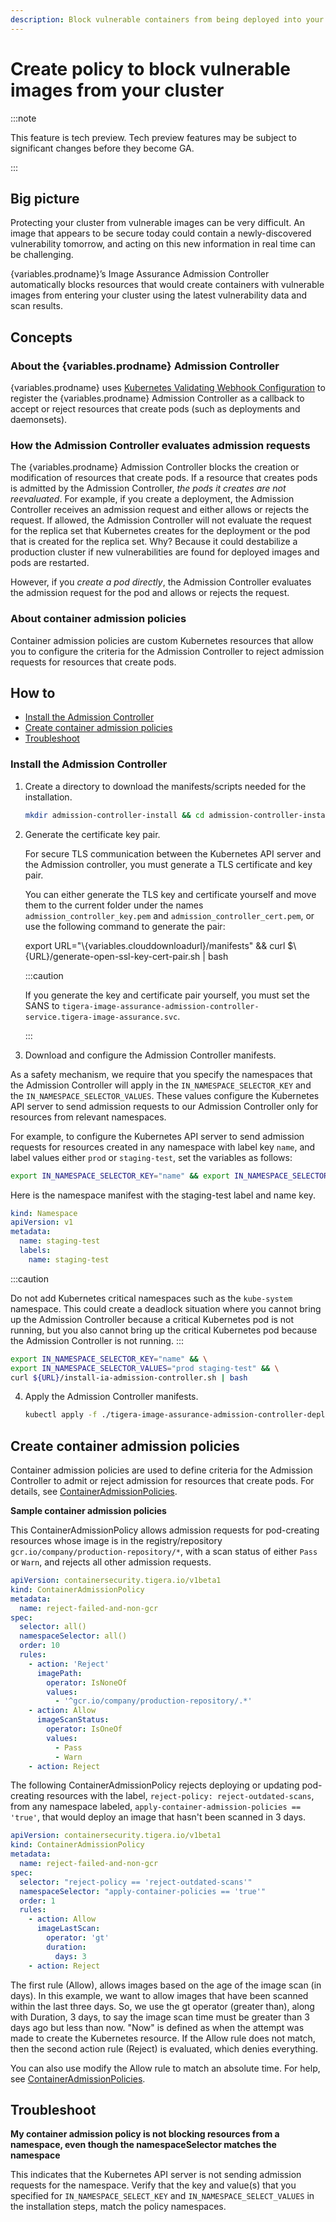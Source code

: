 ```yaml
---
description: Block vulnerable containers from being deployed into your cluster using the Admission Controller.
---
```



# Create policy to block vulnerable images from your cluster

:::note

This feature is tech preview. Tech preview features may be subject to significant changes before they become GA.

:::

## Big picture

Protecting your cluster from vulnerable images can be very difficult. An image that appears to be secure today could
contain a newly-discovered vulnerability tomorrow, and acting on this new information in real time can be challenging.

{variables.prodname}’s Image Assurance Admission Controller automatically blocks resources that would create containers with vulnerable images from entering your cluster using the latest vulnerability data and scan results.

## Concepts

### About the {variables.prodname} Admission Controller

{variables.prodname} uses [Kubernetes Validating Webhook Configuration](https://kubernetes.io/docs/reference/access-authn-authz/extensible-admission-controllers/) to register the {variables.prodname} Admission Controller as a callback to accept or reject resources that create pods (such as deployments and daemonsets).

### How the Admission Controller evaluates admission requests

The {variables.prodname} Admission Controller blocks the creation or modification of resources that create pods. If a resource that creates pods is admitted by the Admission Controller, _the pods it creates are not reevaluated_. For example, if you create a deployment, the Admission Controller receives an admission request and either allows or rejects the request. If allowed, the Admission Controller will not evaluate the request for the replica set that Kubernetes creates for the deployment or the pod that is created for the replica set. Why? Because it could destabilize a production cluster if new vulnerabilities are found for deployed images and pods are restarted.

However, if you _create a pod directly_, the Admission Controller evaluates the admission request for the pod and allows or rejects the request.

### About container admission policies

Container admission policies are custom Kubernetes resources that allow you to configure the criteria for the Admission Controller to reject admission requests for resources that create pods.

## How to

- [Install the Admission Controller](#install-the-admission-controller)
- [Create container admission policies](#create-container-admission-policies)
- [Troubleshoot](#troubleshoot)

### Install the Admission Controller

1. Create a directory to download the manifests/scripts needed for the installation.

   ```bash
   mkdir admission-controller-install && cd admission-controller-install
   ```

1. Generate the certificate key pair.

   For secure TLS communication between the Kubernetes API server and the Admission controller, you must generate a TLS
   certificate and key pair.

   You can either generate the TLS key and certificate yourself and move them to the current folder under the names
   `admission_controller_key.pem` and `admission_controller_cert.pem`, or use the following command to generate the pair:

   <CodeBlock language='bash'>
   export URL="\{variables.clouddownloadurl}/manifests" && curl $\{URL}/generate-open-ssl-key-cert-pair.sh | bash
   </CodeBlock>

   :::caution

   If you generate the key and certificate pair yourself, you must set the SANS to `tigera-image-assurance-admission-controller-service.tigera-image-assurance.svc`.

   :::

1. Download and configure the Admission Controller manifests.

As a safety mechanism, we require that you specify the namespaces that the Admission Controller will apply in
the `IN_NAMESPACE_SELECTOR_KEY` and the `IN_NAMESPACE_SELECTOR_VALUES`. These values configure the Kubernetes API server to send admission requests to our Admission Controller only for resources from relevant namespaces.

For example, to configure the Kubernetes API server to send admission requests for
resources created in any namespace with label key `name`, and label values either `prod` or `staging-test`, set the variables as follows:

   ```bash
   export IN_NAMESPACE_SELECTOR_KEY="name" && export IN_NAMESPACE_SELECTOR_VALUES="prod staging-test"
   ```
Here is the namespace manifest with the staging-test label and name key.

   ```yaml
   kind: Namespace
   apiVersion: v1
   metadata:
     name: staging-test
     labels:
       name: staging-test
   ```
:::caution

Do not add Kubernetes critical namespaces such as the `kube-system` namespace. This could create a
deadlock situation where you cannot bring up the Admission Controller because a critical Kubernetes pod is not running, but you also cannot bring up the critical Kubernetes pod because the Admission Controller is not running.
:::

   ```bash
   export IN_NAMESPACE_SELECTOR_KEY="name" && \
   export IN_NAMESPACE_SELECTOR_VALUES="prod staging-test" && \
   curl ${URL}/install-ia-admission-controller.sh | bash
   ```

4. Apply the Admission Controller manifests.

   ```bash
   kubectl apply -f ./tigera-image-assurance-admission-controller-deploy.yaml
   ```

## Create container admission policies

Container admission policies are used to define criteria for the Admission Controller to admit or reject admission for resources that create pods. For details, see [ContainerAdmissionPolicies](../reference/resources/containeradmissionpolicy.mdx).

**Sample container admission policies**

This ContainerAdmissionPolicy allows admission requests for pod-creating resources whose image is in the registry/repository `gcr.io/company/production-repository/*`, with a scan status of either `Pass` or `Warn`, and rejects all other admission requests.

```yaml
apiVersion: containersecurity.tigera.io/v1beta1
kind: ContainerAdmissionPolicy
metadata:
  name: reject-failed-and-non-gcr
spec:
  selector: all()
  namespaceSelector: all()
  order: 10
  rules:
    - action: 'Reject'
      imagePath:
        operator: IsNoneOf
        values:
          - '^gcr.io/company/production-repository/.*'
    - action: Allow
      imageScanStatus:
        operator: IsOneOf
        values:
          - Pass
          - Warn
    - action: Reject
```

The following ContainerAdmissionPolicy rejects deploying or updating pod-creating resources with the label, `reject-policy: reject-outdated-scans`,
from any namespace labeled, `apply-container-admission-policies == 'true'`, that would deploy an image that hasn't been scanned in 3 days.

```yaml
apiVersion: containersecurity.tigera.io/v1beta1
kind: ContainerAdmissionPolicy
metadata:
  name: reject-failed-and-non-gcr
spec:
  selector: "reject-policy == 'reject-outdated-scans'"
  namespaceSelector: "apply-container-policies == 'true'"
  order: 1
  rules:
    - action: Allow
      imageLastScan:
        operator: 'gt'
        duration:
          days: 3
    - action: Reject
```

The first rule (Allow), allows images based on the age of the image scan (in days). In this example, we want to allow
images that have been scanned within the last three days. So, we use the gt operator (greater than), along with Duration,
3 days, to say the image scan time must be greater than 3 days ago but less than now. "Now" is defined as when the
attempt was made to create the Kubernetes resource. If the Allow rule does not match, then the second action rule
(Reject) is evaluated, which denies everything.

You can also use modify the Allow rule to match an absolute time. For help, see [ContainerAdmissionPolicies](../reference/resources/containeradmissionpolicy.mdx).

## Troubleshoot

**My container admission policy is not blocking resources from a namespace, even though the namespaceSelector matches the namespace**

This indicates that the Kubernetes API server is not sending admission requests for the namespace. Verify that the key and value(s) that you specified for `IN_NAMESPACE_SELECT_KEY` and `IN_NAMESPACE_SELECT_VALUES` in the installation steps, match the policy namespaces.

